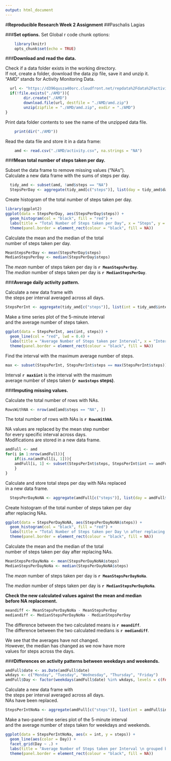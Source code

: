 ---
output: html_document
---
#**Reproducible Research Week 2 Assignment**
##Paschalis Lagias
  
###**Set options.**
Set Global r code chunk options:
```{r options, echo = TRUE}
    library(knitr)
    opts_chunk$set(echo = TRUE)
```
  
###**Download and read the data.**
  
Check if a data folder exists in the working directory.  
If not, create a folder, download the data zip file, save it and unzip it.  
"AMD" stands for Activity Monitoring Data.  
```{r download, echo=TRUE}
  url <- "https://d396qusza40orc.cloudfront.net/repdata%2Fdata%2Factivity.zip"
  if(!file.exists("./AMD")){
        dir.create("./AMD")
        download.file(url, destfile = "./AMD/amd.zip")
        unzip(zipfile = "./AMD/amd.zip", exdir = "./AMD")
}
```
  
  
Print data folder contents to see the name of the unzipped data file.
```{r data}
    print(dir("./AMD"))
```
  
  
Read the data file and store it in a data frame:
```{r readdata}
    amd <- read.csv("./AMD/activity.csv", na.strings = "NA")
```
  
###**Mean total number of steps taken per day.**  
  
Subset the data frame to remove missing values ("NAs").  
Calculate a new data frame with the sums of steps per day.  
```{r stepsperday}
  tidy_amd <- subset(amd, !amd$steps == "NA")
  StepsPerDay <- aggregate(tidy_amd[c("steps")], list(day = tidy_amd$date), sum)
```
  
  
Create histogram of the total number of steps taken per day.
```{r histstepsperday}
library(ggplot2)
ggplot(data = StepsPerDay, aes(StepsPerDay$steps)) +
  geom_histogram(col = "black", fill = "red") +
  labs(title = "Total Number of Steps taken per Day", x = "Steps", y = "Count") + 
  theme(panel.border = element_rect(colour = "black", fill = NA))
```
  
    
Calculate the mean and the median of the total   
number of steps taken per day.
```{r meanmedian}
MeanStepsPerDay <- mean(StepsPerDay$steps)
MedianStepsPerDay <- median(StepsPerDay$steps)
```
The *mean* number of steps taken per day is **`r MeanStepsPerDay`**.  
The *median* number of steps taken per day is **`r MedianStepsPerDay`**.  

###**Average daily activity pattern.**  
  
Calculate a new data frame with  
the steps per interval averaged across all days.  
```{r stepsperinterval}
StepsPerInt <- aggregate(tidy_amd[c("steps")], list(int = tidy_amd$interval), mean)
```


Make a time series plot of the 5-minute interval  
and the average number of steps taken.
```{r plotstepsperinterval}
ggplot(data = StepsPerInt, aes(int, steps)) +
  geom_line(col = "red", lwd = 0.4) +
  labs(title = "Average Number of Steps taken per Interval", x = "Interval", y = "Steps") + 
  theme(panel.border = element_rect(colour = "black", fill = NA))
```


Find the interval with the maximum average number of steps.  
```{r maximum}
max <- subset(StepsPerInt, StepsPerInt$steps == max(StepsPerInt$steps))
```
Interval **`r max$int`** is the interval with the maximum  
average number of steps taken **(`r max$steps` steps)**.

###**Imputing missing values.** 
  
Calculate the total number of rows with NAs.
```{r computenarows}
RowsWithNA <- nrow(amd[amd$steps == "NA", ])
```


The total number of rows with NAs is **`r RowsWithNA`**.  

NA values are replaced by the mean step number  
for every specific interval across days.  
Modifications are stored in a new data frame.

```{r nareplace}
amdFull <- amd
for(i in 1:nrow(amdFull)){
    if(is.na(amdFull[i, 1])){
    amdFull[i, 1] <- subset(StepsPerInt$steps, StepsPerInt$int == amdFull[i, 3])
    }
}
```

Calculate and store total steps per day with NAs replaced  
in a new data frame.
```{r stepsperdaynona}
  StepsPerDayNoNA <- aggregate(amdFull[c("steps")], list(day = amdFull$date), sum)
```
  
  
Create histogram of the total number of steps taken per day  
after replacing NAs.
```{r histstepsperdaynona}
ggplot(data = StepsPerDayNoNA, aes(StepsPerDayNoNA$steps)) +
  geom_histogram(col = "black", fill = "red") +
  labs(title = "Total Number of Steps taken per Day \n after replacing NAs", x = "Steps", y = "Count") + 
  theme(panel.border = element_rect(colour = "black", fill = NA))
```
  
    
Calculate the mean and the median of the total   
number of steps taken per day after replacing NAs.
```{r meanmediannona}
MeanStepsPerDayNoNa <- mean(StepsPerDayNoNA$steps)
MedianStepsPerDayNoNa <- median(StepsPerDayNoNA$steps)
```
The *mean* number of steps taken per day is **`r MeanStepsPerDayNoNa`**.  

The *median* number of steps taken per day is **`r MedianStepsPerDayNoNa`**.  

**Check the new calculated values against the mean and median**  
**before NA replacement.**
```{r check}
meandiff <- MeanStepsPerDayNoNa - MeanStepsPerDay
mediandiff <- MedianStepsPerDayNoNa - MedianStepsPerDay
```
The difference between the two calculated means is **`r meandiff`**.  
The difference between the two calculated medians is **`r mediandiff`**.  
  
We see that the averages have not changed.  
However, the median has changed as we now have more  
values for steps across the days.

###**Differences on activity patterns between weekdays and weekends.**


```{r createweekdayvar}
amdFull$date <- as.Date(amdFull$date)
wkdays <- c("Monday", "Tuesday", "Wednesday", "Thursday", "Friday")
amdFull$Day <- factor(weekdays(amdFull$date) %in% wkdays, levels = c(FALSE, TRUE), labels = c("Weekend", "Weekday"))
```


Calculate a new data frame with  
the steps per interval averaged across all days.  
NAs have been replaced.
```{r stepsperintervalnona}
StepsPerIntNoNa <- aggregate(amdFull[c("steps")], list(int = amdFull$interval, Day = amdFull$Day), mean)
```

Make a two-panel time series plot of the 5-minute interval  
and the average number of steps taken for weekdays and weekends.
```{r plotstepsperintervalnonaweekdays}
ggplot(data = StepsPerIntNoNa, aes(x = int, y = steps)) +
  geom_line(aes(color = Day)) +
  facet_grid(Day ~ .) + 
  labs(title = "Average Number of Steps taken per Interval \n grouped by weekdays and weekends", x = "Interval", y = "Steps") +
  theme(panel.border = element_rect(colour = "black", fill = NA))
```
